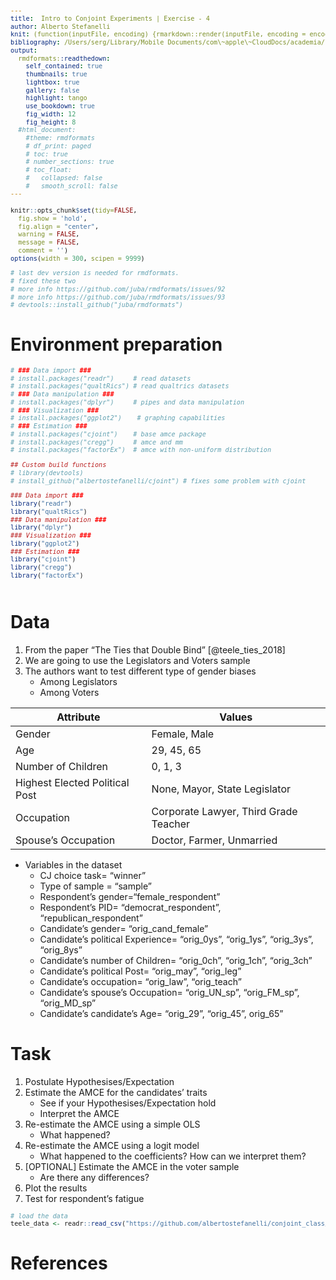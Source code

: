 ```yaml
---
title:  Intro to Conjoint Experiments | Exercise - 4
author: Alberto Stefanelli
knit: (function(inputFile, encoding) {rmarkdown::render(inputFile, encoding = encoding, output_dir = "html") })
bibliography: /Users/serg/Library/Mobile Documents/com\~apple\~CloudDocs/academia/library.bib
output:
  rmdformats::readthedown:
    self_contained: true
    thumbnails: true
    lightbox: true
    gallery: false
    highlight: tango
    use_bookdown: true
    fig_width: 12
    fig_height: 8
  #html_document:
    #theme: rmdformats
    # df_print: paged
    # toc: true
    # number_sections: true
    # toc_float:
    #   collapsed: false
    #   smooth_scroll: false
---
```

<style type="text/css">
#content {
    max-width: 1500px !important;
/*    !margin-left: 300px !important;
*/
}
#table-of-contents {
    width: 300px !important;
}

#postamble {
  font-size: 10px;
}

pre{
  background-color: #FFFFFF;
    font-size: 12px;
}
pre:not([class]) {
  background-color: #D8D8D8;
    color: black;
}

</style>

```r
knitr::opts_chunk$set(tidy=FALSE, 
  fig.show = 'hold', 
  fig.align = "center", 
  warning = FALSE, 
  message = FALSE, 
  comment = '')
options(width = 300, scipen = 9999)

# last dev version is needed for rmdformats.
# fixed these two
# more info https://github.com/juba/rmdformats/issues/92 
# more info https://github.com/juba/rmdformats/issues/93
# devtools::install_github("juba/rmdformats")

```

  
# Environment preparation 


```r

# ### Data import ###
# install.packages("readr")     # read datasets
# install.packages("qualtRics") # read qualtrics datasets
# ### Data manipulation ###
# install.packages("dplyr")     # pipes and data manipulation
# ### Visualization ###
# install.packages("ggplot2")    # graphing capabilities
# ### Estimation ###
# install.packages("cjoint")    # base amce package
# install.packages("cregg")     # amce and mm 
# install.packages("factorEx")  # amce with non-uniform distribution

## Custom build functions 
# library(devtools)
# install_github("albertostefanelli/cjoint") # fixes some problem with cjoint

### Data import ###
library("readr")     
library("qualtRics") 
### Data manipulation ###
library("dplyr")     
### Visualization ###
library("ggplot2")    
### Estimation ###
library("cjoint")   
library("cregg")     
library("factorEx")  



```

# Data

1. From the paper "The Ties that Double Bind" [@teele_ties_2018]
2. We are going to use the Legislators and Voters sample
3. The authors want to test different type of gender biases
    - Among Legislators
    - Among Voters 

Attribute | Values
------------------ | ------------------------------------------------
Gender | Female, Male
Age | 29, 45, 65
Number of Children | 0, 1, 3
Highest Elected Political Post | None, Mayor, State Legislator
Occupation | Corporate Lawyer, Third Grade Teacher
Spouse's Occupation | Doctor, Farmer, Unmarried

- Variables in the dataset
    - CJ choice task= "winner"         
    - Type of sample = "sample"
    - Respondent's gender="female_respondent"  
    - Respondent's PID= "democrat_respondent", "republican_respondent"                       
    - Candidate's gender= "orig_cand_female"          
    - Candidate's political Experience= "orig_0ys", "orig_1ys", "orig_3ys", "orig_8ys"
    - Candidate's number of Children= "orig_0ch",  "orig_1ch",  "orig_3ch"  
    - Candidate's political Post= "orig_may", "orig_leg"                
    - Candidate's occupation= "orig_law", "orig_teach"                                     
    - Candidate's spouse's Occupation= "orig_UN_sp", "orig_FM_sp", "orig_MD_sp"                   
    - Candidate's candidate's Age= "orig_29", "orig_45", orig_65"          


# Task 

1. Postulate Hypothesises/Expectation
1. Estimate the AMCE for the candidates' traits
    - See if your Hypothesises/Expectation hold 
    - Interpret the AMCE
2. Re-estimate the AMCE using a simple OLS 
    - What happened?
2. Re-estimate the AMCE using a logit model 
    - What happened to the coefficients? How can we interpret them? 
3. [OPTIONAL] Estimate the AMCE in the voter sample 
    - Are there any differences?
4. Plot the results
5. Test for respondent's fatigue 


```r
# load the data 
teele_data <- readr::read_csv("https://github.com/albertostefanelli/conjoint_class/raw/master/data/teele.csv")

```

# References {.allowframebreaks} 
